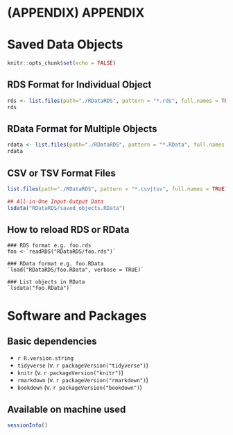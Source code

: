 # (APPENDIX) APPENDIX {-}

# Saved Data Objects

```r
knitr::opts_chunk$set(echo = FALSE)
```


## RDS Format for Individual Object
```r

rds <- list.files(path="./RDataRDS", pattern = "*.rds", full.names = TRUE)
rds

```

## RData Format for Multiple Objects
```r

rdata <- list.files(path="./RDataRDS", pattern = "*.RData", full.names = TRUE)
rdata

```


## CSV or TSV Format Files
```r

list.files(path="./RDataRDS", pattern = "*.csv|tsv", full.names = TRUE)

```


```r
## All-in-One Input-Output Data
lsdata("RDataRDS/saved_objects.RData")
```


## How to reload RDS or RData
```block
### RDS format e.g. foo.rds
foo <-`readRDS("RDataRDS/foo.rds")`

### RData format e.g. foo.RData
`load("RDataRDS/foo.RData", verbose = TRUE)`

### List objects in RData
`lsdata("foo.RData")`
```



# Software and Packages

## Basic dependencies
* `r R.version.string`
* `tidyverse` (v. `r packageVersion("tidyverse")`)
* `knitr` (v. `r packageVersion("knitr")`)
* `rmarkdown` (v. `r packageVersion("rmarkdown")`)
* `bookdown` (v. `r packageVersion("bookdown")`)

## Available on machine used 
```r
sessionInfo()

```



